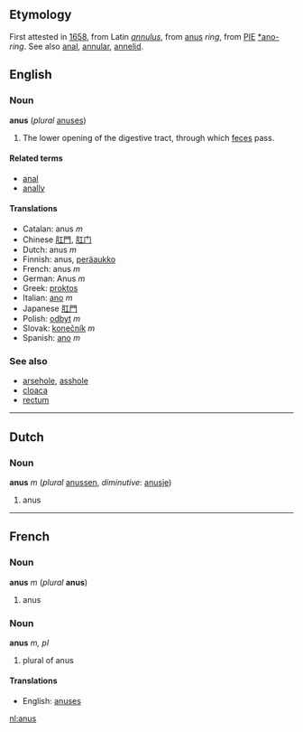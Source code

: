 ==Etymology==
First attested in [[w:1658|1658]], from Latin ''[[annulus]]'', from [[anus]] ''ring'', from [[PIE]] [[*ano-]] ''ring''. See also [[anal]], [[annular]], [[annelid]].

== English ==
=== Noun ===
'''anus''' (''plural'' [[anuses]])

# The lower opening of the digestive tract, through which [[feces]] pass.

==== Related terms ====
*[[anal]]
*[[anally]]

====Translations====
*Catalan: anus ''m''
*Chinese [[肛門]], [[肛门]]
*Dutch: anus ''m''
*Finnish: anus, [[peräaukko]]
*French: anus ''m''
*German: Anus ''m''
*Greek: [[proktos]]
*Italian: [[ano#Italian|ano]] ''m''
*Japanese [[肛門]]
*Polish: [[odbyt]] ''m''
*Slovak: [[konečník]] ''m''
*Spanish: [[ano#Spanish|ano]] ''m''

=== See also ===
*[[arsehole]], [[asshole]]
*[[cloaca]]
*[[rectum]]

----

==Dutch==
===Noun===
'''anus''' ''m'' (''plural'' [[anussen]], ''diminutive'': [[anusje]])

# anus

----

==French==
===Noun===
'''anus''' ''m'' (''plural'' '''anus''')

#anus

===Noun===
'''anus''' ''m, pl''

# plural of anus

====Translations====
*English: [[anuses]]

[[nl:anus]]